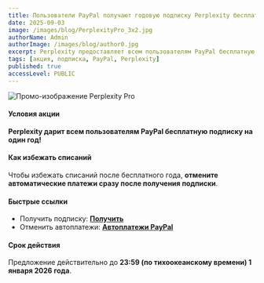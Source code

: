 ```yaml
---
title: Пользователи PayPal получают годовую подписку Perplexity бесплатно
date: 2025-09-03
image: /images/blog/PerplexityPro_3x2.jpg
authorName: Admin
authorImage: /images/blog/author0.jpg
excerpt: Perplexity предоставляет всем пользователям PayPal бесплатную годовую подписку; автообновление можно отменить сразу после активации. Предложение действительно до 1 января 2026 года, 23:59 по тихоокеанскому времени.
tags: [акция, подписка, PayPal, Perplexity]
published: true
accessLevel: PUBLIC
---
```


![Промо-изображение Perplexity Pro](/images/blog/PerplexityPro_3x2.jpg)

#### Условия акции

**Perplexity дарит всем пользователям PayPal бесплатную подписку на один год!**

#### Как избежать списаний

Чтобы избежать списаний после бесплатного года, **отмените автоматические платежи сразу после получения подписки**.

#### Быстрые ссылки

- Получить подписку: **[Получить](https://perplexity.ai/join/p/paypal-subscription)**
- Отменить автоплатежи: **[Автоплатежи PayPal](https://paypal.com/myaccount/autopay/)**

#### Срок действия

Предложение действительно до **23:59 (по тихоокеанскому времени) 1 января 2026 года**.
